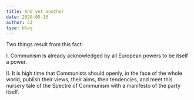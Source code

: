 ```yaml
---
title: And yet another
date: 2020-05-16
author: JJ
type: blog
---
```

 Two things result from this fact:

I. Communism is already acknowledged by all European powers to be itself a power.

II. It is high time that Communists should openly, in the face of the whole world, publish their views, their aims, their tendencies, and meet this nursery tale of the Spectre of Communism with a manifesto of the party itself. 